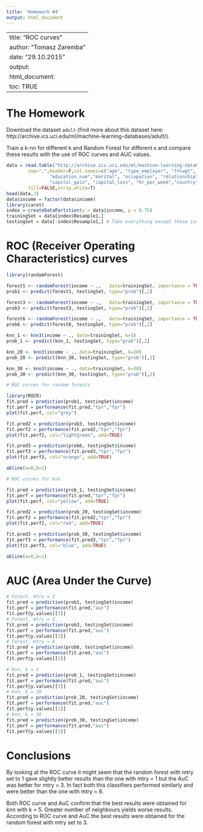 ```yaml
---
title: 'Homework #4'
output: html_document
---
```


---
title: "ROC curves"
author: "Tomasz Zaremba"
date: "29.10.2015"
output: 
  html_document:
    toc: TRUE
---

# The Homework

Download the dataset `adult` (find more about this dataset here: http://archive.ics.uci.edu/ml/machine-learning-databases/adult/). 

Train a k-nn for different k and Random Forest for different `m` and compare these results with the use of ROC curves and AUC values. 

```r
data = read.table("http://archive.ics.uci.edu/ml/machine-learning-databases/adult/adult.data",
        sep=",",header=F,col.names=c("age", "type_employer", "fnlwgt", "education", 
                "education_num","marital", "occupation", "relationship", "race","sex",
                "capital_gain", "capital_loss", "hr_per_week","country", "income"),
        fill=FALSE,strip.white=T)
head(data,3)
data$income = factor(data$income)
library(caret)
index = createDataPartition(y = data$income, p = 0.75)
trainingSet = data[index$Resample1,]
testingSet = data[-index$Resample1,] # Take everything except these indexes
```

# ROC (Receiver Operating Characteristics) curves

```r
library(randomForest)

forest1 <- randomForest(income ~ .,   data=trainingSet, importance = TRUE, mtry = 1)
prob1 <- predict(forest1, testingSet, type="prob")[,2]

forest3 <- randomForest(income ~ .,   data=trainingSet, importance = TRUE, mtry = 3)
prob3 <- predict(forest3, testingSet, type="prob")[,2]

forest6 <- randomForest(income ~ .,   data=trainingSet, importance = TRUE, mtry = 6)
prob6 <- predict(forest6, testingSet, type="prob")[,2]

knn_1 <- knn3(income ~ ., data=trainingSet, k=5)
prob_1 <- predict(knn_1, testingSet, type="prob")[,2]

knn_20 <- knn3(income ~ ., data=trainingSet, k=20)
prob_20 <- predict(knn_20, testingSet, type="prob")[,2]

knn_30 <- knn3(income ~ ., data=trainingSet, k=30)
prob_30 <- predict(knn_30, testingSet, type="prob")[,2]

# ROC curves for random forests

library(ROCR)
fit.pred = prediction(prob1, testingSet$income)
fit.perf = performance(fit.pred,"tpr","fpr")
plot(fit.perf, col="grey")

fit.pred2 = prediction(prob3, testingSet$income)
fit.perf2 = performance(fit.pred2,"tpr","fpr")
plot(fit.perf2, col="lightgreen", add=TRUE)

fit.pred3 = prediction(prob6, testingSet$income)
fit.perf3 = performance(fit.pred3,"tpr","fpr")
plot(fit.perf3, col="orange", add=TRUE)

abline(a=0,b=1)

# ROC curves for knn

fit.pred = prediction(prob_1, testingSet$income)
fit.perf = performance(fit.pred,"tpr","fpr")
plot(fit.perf, col="yellow", add=TRUE)

fit.pred2 = prediction(prob_20, testingSet$income)
fit.perf2 = performance(fit.pred2,"tpr","fpr")
plot(fit.perf2, col="red", add=TRUE)

fit.pred3 = prediction(prob_30, testingSet$income)
fit.perf3 = performance(fit.pred3,"tpr","fpr")
plot(fit.perf3, col="blue", add=TRUE)

abline(a=0,b=1)

```

# AUC (Area Under the Curve)

```r

# Forest, mtry = 1
fit.pred = prediction(prob1, testingSet$income)
fit.perf = performance(fit.pred,"auc")
fit.perf@y.values[[1]]
# Forest, mtry = 3
fit.pred = prediction(prob3, testingSet$income)
fit.perf = performance(fit.pred,"auc")
fit.perf@y.values[[1]]
# Forest, mtry = 6
fit.pred = prediction(prob6, testingSet$income)
fit.perf = performance(fit.pred,"auc")
fit.perf@y.values[[1]]

# knn, k = 5
fit.pred = prediction(prob_1, testingSet$income)
fit.perf = performance(fit.pred,"auc")
fit.perf@y.values[[1]]
# knn, k = 20
fit.pred = prediction(prob_20, testingSet$income)
fit.perf = performance(fit.pred,"auc")
fit.perf@y.values[[1]]
# knn, k = 30
fit.pred = prediction(prob_30, testingSet$income)
fit.perf = performance(fit.pred,"auc")
fit.perf@y.values[[1]]

```

# Conclusions
By looking at the ROC curve it might seem that the random forest with mtry set to 1 gave slightly better results than the one with mtry = 1 but the AuC was better for mtry = 3. In fact both this classifiers performed similarly and were better than the one with mtry = 6.

Both ROC curve and AuC confirm that the best results were obtained for knn with k = 5. Greater number of neighbours yields worse results.
According to ROC curve and AuC the best results were obtained for the random forest with mtry set to 3.